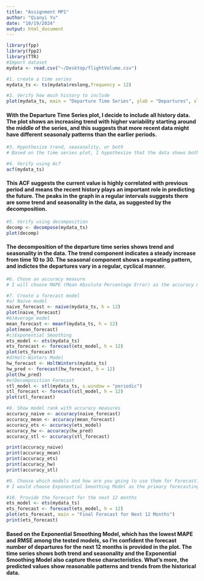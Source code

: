 ```yaml
---
title: "Assignment MP1"
author: "Qianyi Yu"
date: "10/19/2024"
output: html_document
---
```


```r
library(fpp)
library(fpp2)
library(TTR)
#Import dataset
mydata <- read.csv("~/Desktop/flightVolume.csv")
```

```r
#1. create a time series
mydata_ts <- ts(mydata$reslong,frequency = 12)
```

```r
#2. Verify how much history to include
plot(mydata_ts, main = "Departure Time Series", ylab = "Departures", xlab = "Time")
```

#### With the Departure Time Series plot, I decide to include all history data. The plot shows an increasing trend with higher variability starting around the middle of the series, and this suggests that more recent data might have different seasonaly patterns than the earlier periods.
```r
#3. Hypothesize trend, seasonality, or both
# Based on the time series plot, I hypothesize that the data shows both trend and seasonality. Trend is indicated by the upward movement in departures over time and the seasonality is indicated from the regular cyclical patters with the consistent peaks in fixed intervals, and this shows the departures fluctuate periodically.
```

```r
#4. Verify using Acf
acf(mydata_ts)
```

####  This ACF suggests the current value is highly correlated with previous period and means the recent history plays an important role in predicting the future. The peaks in the graph in a regular intervals suggests there are some trend and seasonality in the data, as suggested by the decomposition.
```r
#5. Verify using decomposition
decomp <- decompose(mydata_ts)
plot(decomp)
```

#### The decomposition of the departure time series shows trend and seasonality in the data. The trend component indicates a steady increase from time 10 to 30. The seasonal component shows a repeating pattern, and indictes the departures vary in a regular, cyclical manner. 
```r
#6. Chose an accuracy measure
# I will choose MAPE (Mean Absolute Percentage Error) as the accuracy measure. It is a commonly used metric that measures the accuracy of predicted values by calculating the percentage difference between the predicted and actual values and it is easy to interpret and is used in many forecasting tasks.
```


```r
#7. Create a forecast model
#a) Naive model
naive_forecast <- naive(mydata_ts, h = 12)
plot(naive_forecast)
#b)Average model
mean_forecast <- meanf(mydata_ts, h = 12)
plot(mean_forecast)
#c)Exponential Smoothing
ets_model <- ets(mydata_ts)
ets_forecast <- forecast(ets_model, h = 12)
plot(ets_forecast)
#d)Holt-Winters Model
hw_forecast <- HoltWinters(mydata_ts)
hw_pred <- forecast(hw_forecast, h = 12)
plot(hw_pred)
#e)Decomposition Forecast
stl_model <- stl(mydata_ts, s.window = "periodic")
stl_forecast <- forecast(stl_model, h = 12)
plot(stl_forecast)
```
```r
#8. Show model rank with accuracy measures
accuracy_naive <- accuracy(naive_forecast)
accuracy_mean <- accuracy(mean_forecast)
accuracy_ets <- accuracy(ets_model)
accuracy_hw <- accuracy(hw_pred)
accuracy_stl <- accuracy(stl_forecast)

print(accuracy_naive)
print(accuracy_mean)
print(accuracy_ets)
print(accuracy_hw)
print(accuracy_stl)
```

```r
#9. Choose which models and how are you going to use them for Forecasting
# I would choose Exponential Smoothing Model as the primary forecasting model since it has the lowest RMSE and MAPE values. Holt-Winters and STL models, which also produced similar forecasts.
```

```r
#10. Provide the forecast for the next 12 months
ets_model <- ets(mydata_ts)
ets_forecast <- forecast(ets_model, h = 12)
plot(ets_forecast, main = "Final Forecast for Next 12 Months")
print(ets_forecast)
```

#### Based on the Exponential Smoothing Model, which has the lowest MAPE and RMSE among the tested models, so I'm confident the forecast number of departures for the next 12 months is provided in the plot. The time series shows both trend and seasonality and the Exponential Smoothing Model also capture these characteristics. What's more, the predicted values show reasonable patterns and trends from the historical data. 

